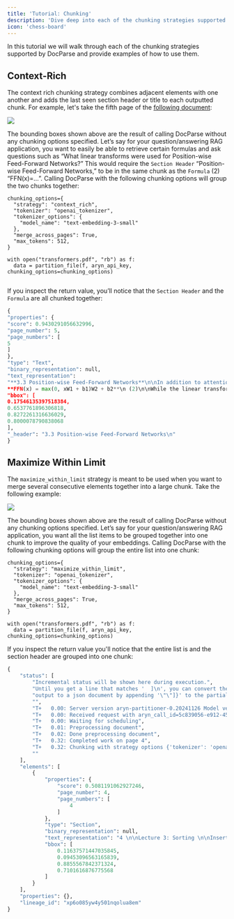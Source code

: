```yaml
---
title: 'Tutorial: Chunking'
description: 'Dive deep into each of the chunking strategies supported by Aryn DocParse'
icon: 'chess-board'
---
```


In this tutorial we will walk through each of the chunking strategies supported by DocParse and provide examples of how to use them. 

## Context-Rich

The context rich chunking strategy combines adjacent elements with one another and adds the last seen section header or title to each outputted chunk. For example, let's take the fifth page of the [following document](http://arxiv.org/pdf/1706.03762): 
 
 <Frame>
  <img src="/images/transformers_image.png" />
</Frame>

The bounding boxes shown above are the result of calling DocParse without any chunking options specified. Let’s say for your question/answering RAG application, you want to easily be able to retrieve certain formulas and ask questions such as “What linear transforms were used for Position-wise Feed-Forward Networks?” This would require the `Section Header` “Position-wise Feed-Forward Networks,” to be in the same chunk as the `Formula` (2) “FFN(x)=…”. Calling DocParse with the following chunking options will group the two chunks together: 

```
chunking_options={
  "strategy": "context_rich",
  "tokenizer": "openai_tokenizer",
  "tokenizer_options": {
    "model_name": "text-embedding-3-small"
  },
  "merge_across_pages": True,
  "max_tokens": 512,
}

with open("transformers.pdf", "rb") as f:
  data = partition_file(f, aryn_api_key, chunking_options=chunking_options)
  

```

If you inspect the return value, you’ll notice that the `Section Header` and the `Formula` are all chunked together:

```python
{
"properties": {
"score": 0.9430291056632996,
"page_number": 5,
"page_numbers": [
5
]
},
"type": "Text",
"binary_representation": null,
"text_representation": 
"**3.3 Position-wise Feed-Forward Networks**\n\nIn addition to attention sub-layers, each of the layers in our encoder and decoder contains a fully\nconnected feed-forward network, which is applied to each position separately and identically. This\nconsists of two linear transformations with a ReLU activation in between.\n\n
**FFN(x) = max(0, xW1 + b1)W2 + b2**\n (2)\n\nWhile the linear transformations are the same across different positions, they use different parameters\nfrom layer to layer. Another way of describing this is as two convolutions with kernel size 1.\nThe dimensionality of input and output is dmodel = 512, and the inner-layer has dimensionality\ndf f = 2048.\n",
"bbox": [
0.17546135397518384,
0.6537761896306818,
0.8272261316636029,
0.8000078790838068
],
"_header": "3.3 Position-wise Feed-Forward Networks\n"
}
```

## Maximize Within Limit

The `maximize_within_limit` strategy is meant to be used when you want to merge several consecutive elements together into a large chunk. Take the following example: 

<Frame>
  <img src="/images/intro_algorithms.png" />
</Frame>


The bounding boxes shown above are the result of calling DocParse without any chunking options specified. Let’s say for your question/answering RAG application, you want all the list items to be grouped together into one chunk to improve the quality of your embeddings. Calling DocParse with the following chunking options will group the entire list into one chunk: 

```
chunking_options={
  "strategy": "maximize_within_limit",
  "tokenizer": "openai_tokenizer",
  "tokenizer_options": {
    "model_name": "text-embedding-3-small"
  },
  "merge_across_pages": True,
  "max_tokens": 512,
}

with open("transformers.pdf", "rb") as f:
  data = partition_file(f, aryn_api_key, chunking_options=chunking_options)

```
If you inspect the return value you'll notice that the entire list is and the section header are grouped into one chunk: 

```python
{
    "status": [
        "Incremental status will be shown here during execution.",
        "Until you get a line that matches '  ]\n', you can convert the partial",
        "output to a json document by appending '\"\"]}' to the partial output.",
        "",
        "T+   0.00: Server version aryn-partitioner-0.20241126 Model version 1.4",
        "T+   0.00: Received request with aryn_call_id=5c839056-e912-45ce-adcb-b87133d642ea",
        "T+   0.00: Waiting for scheduling",
        "T+   0.01: Preprocessing document",
        "T+   0.02: Done preprocessing document",
        "T+   0.32: Completed work on page 4",
        "T+   0.32: Chunking with strategy options {'tokenizer': 'openai_tokenizer', 'tokenizer_options': {'model_name': 'text-embedding-3-small'}, 'max_tokens': 1024, 'merge_across_pages': True, 'strategy': 'maximize_within_limit'}",
        ""
    ],
    "elements": [
        {
            "properties": {
                "score": 0.5081191062927246,
                "page_number": 4,
                "page_numbers": [
                    4
                ]
            },
            "type": "Section",
            "binary_representation": null,
            "text_representation": "4 \n\nLecture 3: Sorting \n\nInsertion Sort \n\n\u2022  Recursively sort pre\ufb01x A[:i] \n\n\u2022  Sort pre\ufb01x A[:i  +  1] assuming that pre\ufb01x A[:i] is sorted by repeated swaps \n\n\u2022  Example: [8, 2, 4, 9, 3], [2, 8, 4, 9, 3], [2, 4, 8, 9, 3], [2, 4, 8, 9, 3], [2, 3, 4, 8, 9] \n\n1  def  insertion_sort(A,  i  =  None): \n\u2019\u2019\u2019Sort  A[:i  +  1]\u2019\u2019\u2019 \n2 \nif i is None: i = len(A) - 1 \nif i > 0: \n 3 \n 4 \n 5 \n 6 \n insertion_sort(A,  i  - 1) \ninsert_last(A,  i) \n 7 \n8  def  insert_last(A,  i): \n9 \n \u2019\u2019\u2019Sort  A[:i  +  1]  assuming  sorted  A[:i]\u2019\u2019\u2019 \nif i > 0 and A[i] < A[i - 1]: \n A[i],  A[i  - 1]  =  A[i  - 1],  A[i] \ninsert_last(A,  i  - 1) \n 10 \n 11 \n 12 \n #  T(i) \n # O(1) \n# O(1) \n#  T(i  - 1) \n#  S(i) \n #  S(i) \n # O(1) \n#  O(1) \n#  S(i  - 1) \n\n\u2022  insert  last analysis: \n\n\u2013  Base case: for i = 0, array has one element so is sorted \n\n\u2013  Induction:  assume correct for i,  if  A[i]  >=  A[i  - 1],  array is sorted;  otherwise, \n swapping last two elements allows us to sort A[:i] by induction \n\n\u2013  S(1) = \u0398(1), S(n) = S(n \u2212 1) + \u0398(1)  =\u21d2  S(n) = \u0398(n) \n\n\u2022  insertion  sort analysis: \n\n\u2013  Base case: for i = 0, array has one element so is sorted \n\n\u2013  Induction: assume correct for i, algorithm sorts A[:i] by induction, and then \n insert  last correctly sorts the rest as proved above \n\n\u2013  T (1) = \u0398(1), T (n) = T (n \u2212 1) + \u0398(n) =\u21d2  T (n) = \u0398(n2) \n",
            "bbox": [
                0.11637571447035845,
                0.09453096563165839,
                0.8855567842371324,
                0.7101616876775568
            ]
        }
    ],
    "properties": {},
    "lineage_id": "xp6o085yw4y501nqolua8em"
}
```